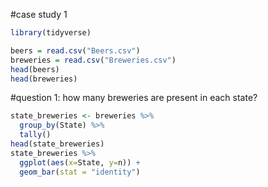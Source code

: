 #case study 1


```r
library(tidyverse)
```

```r
beers = read.csv("Beers.csv")
breweries = read.csv("Breweries.csv")
head(beers)
head(breweries)
```


#question 1: how many breweries are present in each state?

```r
state_breweries <- breweries %>%
  group_by(State) %>%
  tally()
head(state_breweries)
state_breweries %>%
  ggplot(aes(x=State, y=n)) +
  geom_bar(stat = "identity")
```


